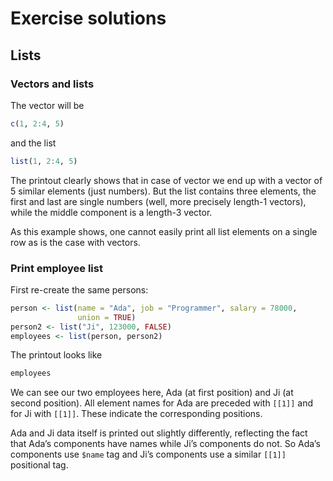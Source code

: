 # Exercise solutions {#solutions}

## Lists

### Vectors and lists {#solutions-vectors-vs-lists}

The vector will be
```r
c(1, 2:4, 5)
```
and the list
```r
list(1, 2:4, 5)
```
The printout clearly shows that in case of vector we end up with a
vector of 5 similar elements (just numbers).  But the list contains
three elements, the first and last are single numbers (well, more
precisely length-1 vectors), while the middle component is a length-3
vector.

As this example shows, one cannot easily print all list elements on a
single row as is the case with vectors.


### Print employee list {#solutions-print-employees}

First re-create the same persons:

```r
person <- list(name = "Ada", job = "Programmer", salary = 78000,
               union = TRUE)
person2 <- list("Ji", 123000, FALSE)
employees <- list(person, person2)
```
The printout looks like
```r
employees
```
We can see our two employees here, Ada (at first position) and Ji (at
second position).  All element names for Ada are preceded with `[[1]]`
and for Ji with `[[1]]`.  These indicate the corresponding positions.

Ada and Ji data itself is printed out slightly differently, reflecting
the fact that Ada's components have names while Ji's components do
not.  So Ada's components use `$name` tag and Ji's components use a
similar `[[1]]` positional tag.
